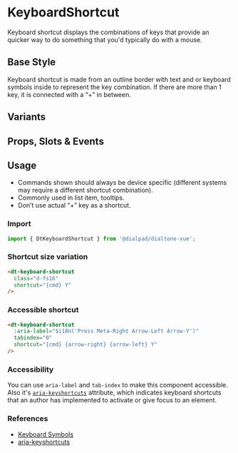 
# KeyboardShortcut

<Subtitle>
    Keyboard shortcut displays the combinations of keys that provide an quicker way to do something that you'd typically
    do with a mouse.
</Subtitle>

## Base Style

Keyboard shortcut is made from an outline border with text and or keyboard symbols inside to represent the key
combination. If there are more than 1 key, it is connected with a “+” in between.

<Canvas>
  <Story id="components-keyboard-shortcut--default" />
</Canvas>

## Variants

<Canvas>
  <Story id="components-keyboard-shortcut--variants" />
</Canvas>

## Props, Slots & Events

<ArgsTable of={DtKeyboardShortcut} />

## Usage

- Commands shown should always be device specific (different systems may require a different shortcut combination).
- Commonly used in list item, tooltips.
- Don’t use actual “+” key as a shortcut.

### Import

```jsx
import { DtKeyboardShortcut } from '@dialpad/dialtone-vue';
```

### Shortcut size variation

```html
<dt-keyboard-shortcut
  class="d-fs16"
  shortcut="{cmd} Y"
/>
```

### Accessible shortcut

```html
<dt-keyboard-shortcut
  :aria-label="$i18n('Press Meta-Right Arrow-Left Arrow-Y')"
  tabindex="0"
  shortcut="{cmd} {arrow-right} {arrow-left} Y"
/>
```

### Accessibility

You can use `aria-label` and `tab-index` to make this component accessible. Also it's
[`aria-keyshortcuts`](https://developer.mozilla.org/en-US/docs/Web/Accessibility/ARIA/Attributes/aria-keyshortcuts)
attribute, which indicates keyboard shortcuts that an author has implemented to activate or give focus to an element.

### References

- [Keyboard Symbols](http://xahlee.info/comp/unicode_computing_symbols.html)
- [aria-keyshortcuts](https://developer.mozilla.org/en-US/docs/Web/Accessibility/ARIA/Attributes/aria-keyshortcuts)
